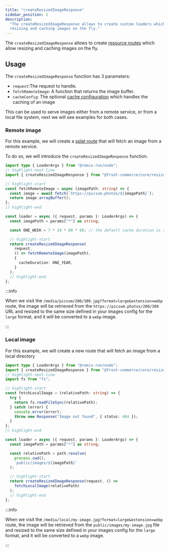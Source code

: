 ```yaml
---
title: "createResizedImageResponse"
sidebar_position: 2
description:
  "The createResizedImageResponse allows to create custom loaders which allow
  resizing and caching images on the fly."
---
```


The `createResizedImageResponse` allows to create [resource routes](https://remix.run/docs/en/1.19.3/guides/resource-routes) which allow
resizing and caching images on the fly.

## Usage

The `createResizedImageResponse` function has 3 parameters:

- `request`:The request to handle.
- `fetchRemoteImage`: A function that returns the image buffer.
- `cacheConfig`: The optional
  [cache configuration](https://gitlab.blackswift.cloud/front-commerce/front-commerce/-/blob/fdcbea5288ca66b12e4c839653bcbe033114a3e9/packages/core/resized-image/createResizedImageResponse.ts#L17-22)
  which handles the caching of an image

This can be used to serve images either from a remote service, or from a local
file system, next we will see examples for both cases.

### Remote image

For this example, we will create a
[splat route](https://remix.run/docs/en/1.19.3/file-conventions/route-files-v2#splat-routes)
that will fetch an image from a remote service.

To do so, we will introduce the `createResizedImageResponse` function.

```ts title="/app/routes/media.prismic.$.ts"
import type { LoaderArgs } from "@remix-run/node";
// highlight-next-line
import { createResizedImageResponse } from "@front-commerce/core/resizedImage.server";

// highlight-start
const fetchRemoteImage = async (imagePath: string) => {
  const image = await fetch(`https://picsum.photos/${imagePath}`);
  return image.arrayBuffer();
};
// highlight-end

const loader = async ({ request, params }: LoaderArgs) => {
  const imagePath = params["*"] as string;

  const ONE_WEEK = 7 * 24 * 60 * 60; // the default cache duration is set to one year

  // highlight-start
  return createResizedImageResponse(
    request,
    () => fetchRemoteImage(imagePath),
    {
      cacheDuration: ONE_YEAR,
    }
  );
  // highlight-end
};
```

:::info

When we visit the `/media/picsum/200/300.jpg?format=large&extension=webp` route,
the image will be retrieved from the `https://picsum.photos/200/300` URL and
resized to the same size defined in your images config for the `large` format,
and it will be converted to a `webp` image.

:::

### Local image

For this example, we will create a new route that will fetch an image from a
local directory

```ts title="/app/routes/media.local.$.ts"
import type { LoaderArgs } from "@remix-run/node";
import { createResizedImageResponse } from "@front-commerce/core/resizedImage.server";
// highlight-next-line
import fs from "fs";

// highlight-start
const fetchLocalImage = (relativePath: string) => {
  try {
    return fs.readFileSync(relativePath);
  } catch (error) {
    console.error(error);
    throw new Response("Image not found", { status: 404 });
  }
};
// highlight-end

const loader = async ({ request, params }: LoaderArgs) => {
  const imagePath = params["*"] as string;

  const relativePath = path.resolve(
    process.cwd(),
    `public/images/${imagePath}`
  );

  // highlight-start
  return createResizedImageResponse(request, () =>
    fetchLocalImage(relativePath)
  );
  // highlight-end
};
```

:::info

When we visit the `/media/local/my-image.jpg?format=large&extension=webp` route,
the image will be retrieved from the `public/images/my-image.jpg` file and
resized to the same size defined in your images config for the `large` format,
and it will be converted to a `webp` image.

:::
